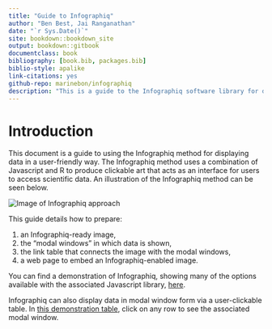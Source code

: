 ```yaml
---
title: "Guide to Infographiq"
author: "Ben Best, Jai Ranganathan"
date: "`r Sys.Date()`"
site: bookdown::bookdown_site
output: bookdown::gitbook
documentclass: book
bibliography: [book.bib, packages.bib]
biblio-style: apalike
link-citations: yes
github-repo: marinebon/infographiq
description: "This is a guide to the Infographiq software library for displaying data. The output format for this guide is bookdown::gitbook."
---
```


# Introduction

This document is a guide to using the Infographiq method for displaying data in a user-friendly way. The Infographiq method uses a combination of Javascript and R to produce clickable art that acts as an interface for users to access scientific data. An illustration of the Infographiq method can be seen below.

<img src="https://docs.google.com/drawings/d/1i0gjyNsWqqTKJqDJ5SPbqHJLWer0OVcuvhySt2ZGgwk/export/svg" alt="Image of Infographiq approach"/>

```{=html}
<!--
infographiq-elements - Google Drawing
- Edit: https://docs.google.com/drawings/d/1i0gjyNsWqqTKJqDJ5SPbqHJLWer0OVcuvhySt2ZGgwk/edit
-->
```
This guide details how to prepare:

1.  an Infographiq-ready image,
2.  the "modal windows" in which data is shown,
3.  the link table that connects the image with the modal windows,
4.  a web page to embed an Infographiq-enabled image.

You can find a demonstration of Infographiq, showing many of the options available with the associated Javascript library, [here](https://marinebon.org/infographiqJS/demo.html).

Infographiq can also display data in modal window form via a user-clickable table. In [this demonstration table](https://marinebon.org/infographiqJS/table_modalv1.html), click on any row to see the associated modal window.
